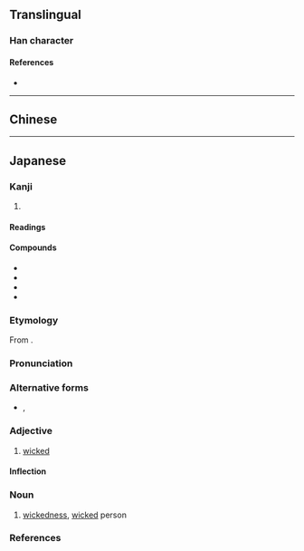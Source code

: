 {{also|姦}}
{{character info/new}}
==Translingual==

===Han character===
{{Han char|rn=38|rad=女|as=06|sn=9|four=|canj=VVMJ|ids=⿰㚣干}}

====References====
* {{Han ref|kx=0260.120|dkj=06218|dj=0526.100|hdz=21048.080|uh=59E7|ud=23015}}

----

==Chinese==
{{zh-see|姦|v}}
----

==Japanese==

===Kanji===
{{ja-kanji|grade=|rs=女06}}

# {{rfdef|ja|sort=女06}}

====Readings====
{{ja-readings
|goon=けん
|kanon=かん
|kun=かしま-し.い, みだら-, よこしま-}}

====Compounds====
{{der-top|Compounds}}
* {{ja-r|姧し|かだまし}}
* {{ja-r|姧む|かだむ}}
* {{ja-r|姧通|かんつう}}
* {{ja-r|姧濫|かんらん}}
{{der-bottom}}

{{ja-kanjitab|かん|yomi=o}}

===Etymology===
From {{etyl|ltc|ja|sort=かん}} {{m|zh|姧|tr=kan}}.

===Pronunciation===
{{ja-pron|yomi=kanon|かん|acc=1|acc_ref=DJR,NHK}}

===Alternative forms===
* {{ja-l|奸}}, {{ja-l|姦}}

===Adjective===
{{ja-adj|decl=na|かん}}

# [[wicked]]

====Inflection====
{{ja-na|かん}}

===Noun===
{{ja-noun|かん}}

# [[wickedness]], [[wicked]] person

===References===
<references/>